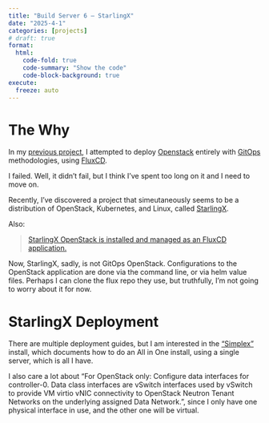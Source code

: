 ```yaml
---
title: "Build Server 6 — StarlingX"
date: "2025-4-1"
categories: [projects]
# draft: true
format:
  html:
    code-fold: true
    code-summary: "Show the code"
    code-block-background: true
execute:
  freeze: auto
---
```


# The Why

In my [previous project](../build-server-5/), I attempted to deploy [Openstack](https://en.wikipedia.org/wiki/OpenStack) entirely with [GitOps](https://en.wikipedia.org/wiki/DevOps#GitOps) methodologies, using [FluxCD](https://fluxcd.io/). 

I failed. Well, it didn't fail, but I think I've spent too long on it and I need to move on.

Recently, I've discovered a project that simeutaneously seems to be a distribution of OpenStack, Kubernetes, and Linux, called [StarlingX](https://www.starlingx.io/).

Also:

> [StarlingX OpenStack is installed and managed as an FluxCD application.](https://docs.starlingx.io/system_configuration/index-sysconf-d511820651f0.html#starlingx-openstack)


Now, StarlingX, sadly, is not GitOps OpenStack. Configurations to the OpenStack application are done via the command line, or via helm value files. Perhaps I can clone the flux repo they use, but truthfully, I'm not going to worry about it for now. 

# StarlingX Deployment

There are multiple deployment guides, but I am interested in the ["Simplex"](https://docs.starlingx.io/r/stx.10.0/deploy_install_guides/release/bare_metal/aio_simplex_install_kubernetes.html) install, which documents how to do an All in One install, using a single server, which is all I have.

I also care a lot about "For OpenStack only: Configure data interfaces for controller-0. Data class interfaces are vSwitch interfaces used by vSwitch to provide VM virtio vNIC connectivity to OpenStack Neutron Tenant Networks on the underlying assigned Data Network.", since I only have one physical interface in use, and the other one will be virtual.



